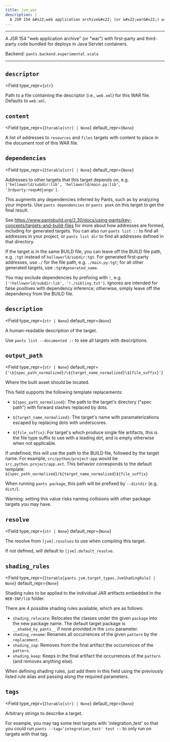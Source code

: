 ```yaml
---
title: jvm_war
description: |
  A JSR 154 &#x22;web application archive&#x22; (or &#x22;war&#x22;) with first-party and third-party code bundled for deploys in Java Servlet containers.
---
```



---

A JSR 154 &#x22;web application archive&#x22; (or &#x22;war&#x22;) with first-party and third-party code bundled for deploys in Java Servlet containers.

Backend: <span className="color--primary">`pants.backend.experimental.scala`</span>

---

<span className={styles.options}>

## `descriptor`

<Field
    type_repr={`str`}
>

Path to a file containing the descriptor (i.e., `web.xml`) for this WAR file. Defaults to `web.xml`.

</Field>

## `content`

<Field
    type_repr={`Iterable[str] | None`}
    default_repr={`None`}
>

A list of addresses to `resources` and `files` targets with content to place in the document root of this WAR file.

</Field>

## `dependencies`

<Field
    type_repr={`Iterable[str] | None`}
    default_repr={`None`}
>

Addresses to other targets that this target depends on, e.g. `['helloworld/subdir:lib', 'helloworld/main.py:lib', '3rdparty:reqs#django']`.

This augments any dependencies inferred by Pants, such as by analyzing your imports. Use `pants dependencies` or `pants peek` on this target to get the final result.

See https://www.pantsbuild.org/2.30/docs/using-pants/key-concepts/targets-and-build-files for more about how addresses are formed, including for generated targets. You can also run `pants list ::` to find all addresses in your project, or `pants list dir` to find all addresses defined in that directory.

If the target is in the same BUILD file, you can leave off the BUILD file path, e.g. `:tgt` instead of `helloworld/subdir:tgt`. For generated first-party addresses, use `./` for the file path, e.g. `./main.py:tgt`; for all other generated targets, use `:tgt#generated_name`.

You may exclude dependencies by prefixing with `!`, e.g. `['!helloworld/subdir:lib', '!./sibling.txt']`. Ignores are intended for false positives with dependency inference; otherwise, simply leave off the dependency from the BUILD file.

</Field>

## `description`

<Field
    type_repr={`str | None`}
    default_repr={`None`}
>

A human-readable description of the target.

Use `pants list --documented ::` to see all targets with descriptions.

</Field>

## `output_path`

<Field
    type_repr={`str | None`}
    default_repr={`'\${spec_path_normalized}/\${target_name_normalized}\${file_suffix}'`}
>

Where the built asset should be located.

This field supports the following template replacements:

- `${spec_path_normalized}`: The path to the target&#x27;s directory (&#x22;spec path&#x22;) with forward slashes replaced by dots.

- `${target_name_normalized}`: The target&#x27;s name with paramaterizations escaped by replacing dots with underscores.

- `${file_suffix}`: For target&#x27;s which produce single file artifacts, this is the file type suffix to use with a leading dot,
  and is empty otherwise when not applicable.

If undefined, this will use the path to the BUILD file, followed by the target name. For example, `src/python/project:app` would be `src.python.project/app.ext`. This behavior corresponds to the default template: `${spec_path_normalized}/${target_name_normalized}${file_suffix}`

When running `pants package`, this path will be prefixed by `--distdir` (e.g. `dist/`).

Warning: setting this value risks naming collisions with other package targets you may have.

</Field>

## `resolve`

<Field
    type_repr={`str | None`}
    default_repr={`None`}
>

The resolve from `[jvm].resolves` to use when compiling this target.

If not defined, will default to `[jvm].default_resolve`.

</Field>

## `shading_rules`

<Field
    type_repr={`Iterable[pants.jvm.target_types.JvmShadingRule] | None`}
    default_repr={`None`}
>

Shading rules to be applied to the individual JAR artifacts embedded in the `WEB-INF/lib` folder.

There are 4 possible shading rules available, which are as follows:

- `shading_relocate`: Relocates the classes under the given `package` into the new package name. The default target package is `__shaded_by_pants__` if none provided in the `into` parameter.
- `shading_rename`: Renames all occurrences of the given `pattern` by the `replacement`.
- `shading_zap`: Removes from the final artifact the occurrences of the `pattern`.
- `shading_keep`: Keeps in the final artifact the occurrences of the `pattern` (and removes anything else).

When defining shading rules, just add them in this field using the previously listed rule alias and passing along the required parameters.

</Field>

## `tags`

<Field
    type_repr={`Iterable[str] | None`}
    default_repr={`None`}
>

Arbitrary strings to describe a target.

For example, you may tag some test targets with &#x27;integration_test&#x27; so that you could run `pants --tag='integration_test' test ::` to only run on targets with that tag.

</Field>

</span>
